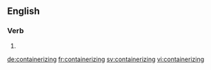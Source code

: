 ==English==

===Verb===
{{head|en|present participle}}

# {{present participle of|containerize|lang=en|nocat=1}}

[[de:containerizing]]
[[fr:containerizing]]
[[sv:containerizing]]
[[vi:containerizing]]